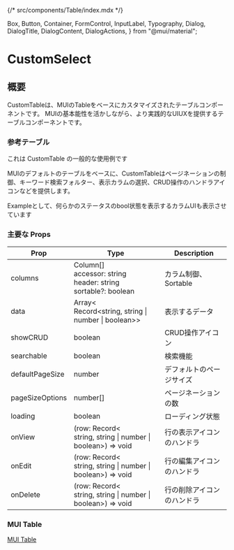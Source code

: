 {/* src/components/Table/index.mdx */}


  Box,
  Button,
  Container,
  FormControl,
  InputLabel,
  Typography,
  Dialog,
  DialogTitle,
  DialogContent,
  DialogActions,
} from "@mui/material";


<Meta title="Components/Table/CustomTable/Info" />

<ThemeProvider theme={theme}>

<Container>

# CustomSelect

## 概要

CustomTableは、MUIのTableをベースにカスタマイズされたテーブルコンポーネントです。
MUIの基本能性を活かしながら、より実践的なUIUXを提供するテーブルコンポーネントです。

### 参考テーブル

これは CustomTable の一般的な使用例です

MUIのデフォルトのテーブルをベースに、CustomTableはページネーションの制御、キーワード検索フォルター、表示カラムの選択、CRUD操作のハンドラアイコンなどを提供します。

Exampleとして、何らかのステータスのbool状態を表示するカラムUIも表示させています

<CustomTableExample defaultPageSize="5"/>

### 主要な Props

<table>
  <thead>
    <tr>
      <th>Prop</th>
      <th>Type</th>
      <th>Description</th>
    </tr>
  </thead>
  <tbody>
    <tr>
      <td>columns</td>
      <td>Column[]<br/>accessor: string<br/>header: string<br/>sortable?: boolean</td>
        <td>カラム制御、Sortable</td>
    </tr>
    <tr>
      <td>data</td>
      <td>Array&lt;<br/>Record&lt;string, string | number | boolean&gt;&gt;</td>
      <td>表示するデータ</td>
    </tr>
    <tr>
      <td>showCRUD</td>
      <td>boolean</td>
      <td>CRUD操作アイコン</td>
    </tr>
    <tr>
      <td>searchable</td>
      <td>boolean</td>
      <td>検索機能</td>
    </tr>
    <tr>
      <td>defaultPageSize</td>
      <td>number</td>
      <td>デフォルトのページサイズ</td>
    </tr>
    <tr>
      <td>pageSizeOptions</td>
      <td>number[]</td>
      <td>ページネーションの数</td>
    </tr>
    <tr>
      <td>loading</td>
      <td>boolean</td>
      <td>ローディング状態</td>
    </tr>
    <tr>
      <td>onView</td>
      <td>(row: Record&lt;<br/>string, string | number | boolean&gt;) => void</td>
      <td>行の表示アイコンのハンドラ</td>
    </tr>
    <tr>
      <td>onEdit</td>
      <td>(row: Record&lt;<br/>string, string | number | boolean&gt;) => void</td>
      <td>行の編集アイコンのハンドラ</td>
    </tr>
    <tr>
      <td>onDelete</td>
      <td>(row: Record&lt;<br/>string, string | number | boolean&gt;) => void</td>
      <td>行の削除アイコンのハンドラ</td>
    </tr>
  </tbody>
</table>

### MUI Table

[MUI Table](https://mui.com/components/tables/)

</Container>

</ThemeProvider>
